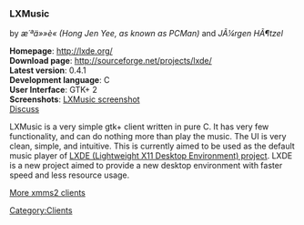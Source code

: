 ===LXMusic===
by ''æ´ªä»»è«­ (Hong Jen Yee, as known as PCMan)'' and ''JÃ¼rgen HÃ¶tzel''

'''Homepage''': http://lxde.org/<br />
'''Download page''': http://sourceforge.net/projects/lxde/<br />
'''Latest version''': 0.4.1 <br />
'''Development language''': C<br />
'''User Interface''': GTK+ 2<br />
'''Screenshots''': [http://lh3.ggpht.com/_yUP_k2summg/SUPggCHvRUI/AAAAAAAABvw/LOHkw8EsCGo/s800/lxmusic.png LXMusic screenshot]<br />
[[Talk:Client:LXMusic | Discuss]]

LXMusic is a very simple gtk+ client written in pure C. It has very few functionality, and can do nothing more than play the music. The UI is very clean, simple, and intuitive. This is currently aimed to be used as the default music player of [http://lxde.sourceforge.net/ LXDE (Lightweight X11 Desktop Environment) project]. LXDE is a new project aimed to provide a new desktop environment with faster speed and less resource usage.

[[XMMS2 Clients | More xmms2 clients]]

[[Category:Clients]]
